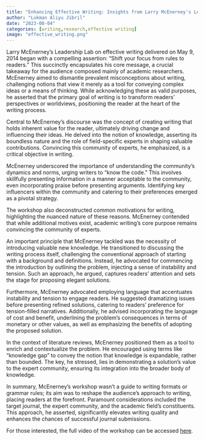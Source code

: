 ```yaml
---
title: "Enhancing Effective Writing: Insights from Larry McEnerney's Leadership Lab"
author: "Lukman Aliyu Jibril"
date: "2023-08-04"
categories: [writing,research,effective writing]
image: "effective_writing.png"
---
```


Larry McEnerney's Leadership Lab on effective writing delivered on May 9, 2014 began with a compelling assertion: "Shift your focus from rules to readers." This succinctly encapsulates his core message, a crucial takeaway for the audience composed mainly of academic researchers. McEnerney aimed to dismantle prevalent misconceptions about writing, challenging notions that view it merely as a tool for conveying complex ideas or a means of thinking. While acknowledging these as valid purposes, he asserted that the primary goal of writing is to transform readers' perspectives or worldviews, positioning the reader at the heart of the writing process.

Central to McEnerney's discourse was the concept of creating writing that holds inherent value for the reader, ultimately driving change and influencing their ideas. He delved into the notion of knowledge, asserting its boundless nature and the role of field-specific experts in shaping valuable contributions. Convincing this community of experts, he emphasized, is a critical objective in writing.

McEnerney underscored the importance of understanding the community's dynamics and norms, urging writers to "know the code." This involves skillfully presenting information in a manner acceptable to the community, even incorporating praise before presenting arguments. Identifying key influencers within the community and catering to their preferences emerged as a pivotal strategy.

The workshop also deconstructed common motivations for writing, highlighting the nuanced nature of these reasons. McEnerney contended that while additional motives exist, academic writing's core purpose remains convincing the community of experts.

An important principle that McEnerney tackled was the necessity of introducing valuable new knowledge. He transitioned to discussing the writing process itself, challenging the conventional approach of starting with a background and definitions. Instead, he advocated for commencing the introduction by outlining the problem, injecting a sense of instability and tension. Such an approach, he argued, captures readers' attention and sets the stage for proposing elegant solutions.

Furthermore, McEnerney advocated employing language that accentuates instability and tension to engage readers. He suggested dramatizing issues before presenting refined solutions, catering to readers' preference for tension-filled narratives. Additionally, he advised incorporating the language of cost and benefit, underlining the problem's consequences in terms of monetary or other values, as well as emphasizing the benefits of adopting the proposed solution.

In the context of literature reviews, McEnerney positioned them as a tool to enrich and contextualize the problem. He encouraged using terms like "knowledge gap" to convey the notion that knowledge is expandable, rather than bounded. The key, he stressed, lies in demonstrating a solution's value to the expert community, ensuring its integration into the broader body of knowledge.

In summary, McEnerney's workshop wasn't a guide to writing formats or grammar rules; its aim was to reshape the audience's approach to writing, placing readers at the forefront. Paramount considerations included the target journal, the expert community, and the academic field's constituents. This approach, he asserted, significantly elevates writing quality and enhances the chances of successful journal submissions.

For those interested, the full video of the workshop can be accessed [here](https://www.youtube.com/watch?v=vtIzMaLkCaM&t=1671s).
